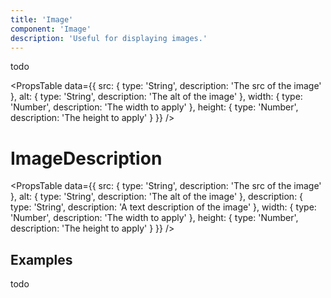 ```yaml
---
title: 'Image'
component: 'Image'
description: 'Useful for displaying images.'
---
```


todo

<PropsTable
  data={{
    src: {
      type: 'String',
      description: 'The src of the image'
    },
    alt: {
      type: 'String',
      description: 'The alt of the image'
    },
    width: {
      type: 'Number',
      description: 'The width to apply'
    },
    height: {
      type: 'Number',
      description: 'The height to apply'
    }
  }}
/>

# ImageDescription

<PropsTable
  data={{
    src: {
      type: 'String',
      description: 'The src of the image'
    },
    alt: {
      type: 'String',
      description: 'The alt of the image'
    },
    description: {
      type: 'String',
      description: 'A text description of the image'
    },
    width: {
      type: 'Number',
      description: 'The width to apply'
    },
    height: {
      type: 'Number',
      description: 'The height to apply'
    }
  }}
/>

## Examples

todo
